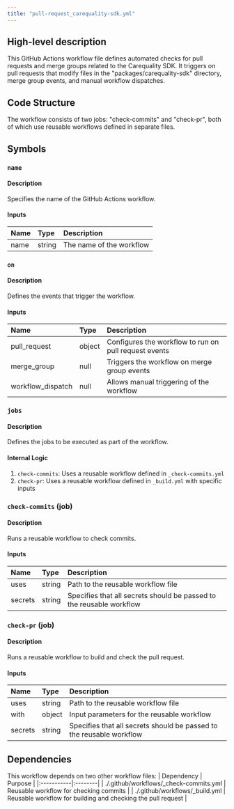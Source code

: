 ```yaml
---
title: "pull-request_carequality-sdk.yml"
---
```


## High-level description
This GitHub Actions workflow file defines automated checks for pull requests and merge groups related to the Carequality SDK. It triggers on pull requests that modify files in the "packages/carequality-sdk" directory, merge group events, and manual workflow dispatches.

## Code Structure
The workflow consists of two jobs: "check-commits" and "check-pr", both of which use reusable workflows defined in separate files.

## Symbols

### `name`
#### Description
Specifies the name of the GitHub Actions workflow.

#### Inputs
| Name | Type | Description |
|:-----|:-----|:------------|
| name | string | The name of the workflow |

### `on`
#### Description
Defines the events that trigger the workflow.

#### Inputs
| Name | Type | Description |
|:-----|:-----|:------------|
| pull_request | object | Configures the workflow to run on pull request events |
| merge_group | null | Triggers the workflow on merge group events |
| workflow_dispatch | null | Allows manual triggering of the workflow |

### `jobs`
#### Description
Defines the jobs to be executed as part of the workflow.

#### Internal Logic
1. `check-commits`: Uses a reusable workflow defined in `_check-commits.yml`
2. `check-pr`: Uses a reusable workflow defined in `_build.yml` with specific inputs

### `check-commits` (job)
#### Description
Runs a reusable workflow to check commits.

#### Inputs
| Name | Type | Description |
|:-----|:-----|:------------|
| uses | string | Path to the reusable workflow file |
| secrets | string | Specifies that all secrets should be passed to the reusable workflow |

### `check-pr` (job)
#### Description
Runs a reusable workflow to build and check the pull request.

#### Inputs
| Name | Type | Description |
|:-----|:-----|:------------|
| uses | string | Path to the reusable workflow file |
| with | object | Input parameters for the reusable workflow |
| secrets | string | Specifies that all secrets should be passed to the reusable workflow |

## Dependencies
This workflow depends on two other workflow files:
| Dependency | Purpose |
|:-----------|:--------|
| ./.github/workflows/_check-commits.yml | Reusable workflow for checking commits |
| ./.github/workflows/_build.yml | Reusable workflow for building and checking the pull request |